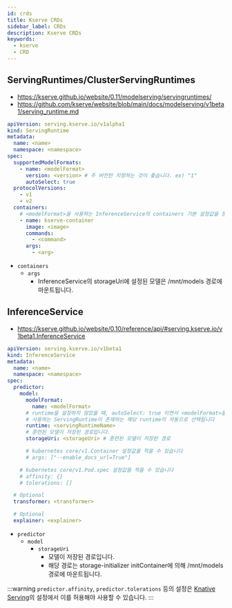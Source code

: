 ```yaml
---
id: crds
title: Kserve CRDs
sidebar_label: CRDs
description: Kserve CRDs
keywords:
  - kserve
  - CRD
---
```


## ServingRuntimes/ClusterServingRuntimes

- https://kserve.github.io/website/0.11/modelserving/servingruntimes/
- https://github.com/kserve/website/blob/main/docs/modelserving/v1beta1/serving_runtime.md

```yaml
apiVersion: serving.kserve.io/v1alpha1
kind: ServingRuntime
metadata:
  name: <name>
  namespace: <namespace>
spec:
  supportedModelFormats:
    - name: <modelFormat>
      version: <version> # 주 버전만 지정하는 것이 좋습니다. ex) "1"
      autoSelect: true
  protocolVersions:
    - v1
    - v2
  containers:
    # <modelFormat>을 사용하는 InferenceService의 containers 기본 설정값을 정의합니다.
    - name: kserve-container
      image: <image>
      commands:
        - <command>
      args:
        - <arg>
```

- `containers`
  - `args`
    - InferenceService의 storageUri에 설정된 모델은 /mnt/models 경로에 마운트됩니다.

## InferenceService

- https://kserve.github.io/website/0.10/reference/api/#serving.kserve.io/v1beta1.InferenceService

```yaml
apiVersion: serving.kserve.io/v1beta1
kind: InferenceService
metadata:
  name: <name>
  namespace: <namespace>
spec:
  predictor:
    model:
      modelFormat:
        name: <modelFormat>
      # runtime을 설정하지 않았을 때, autoSelect: true 이면서 <modelFormat>을
      # 사용하는 ServingRuntime이 존재하는 해당 runtime이 자동으로 선택됩니다
      runtime: <servingRuntimeName>
      # 훈련된 모델이 저장된 경로입니다.
      storageUri: <storageUri> # 훈련된 모델이 저장된 경로

      # kubernetes core/v1.Container 설정값을 적을 수 있습니다
      # args: ["--enable_docs_url=True"]

    # kubernetes core/v1.Pod.spec 설정값을 적을 수 있습니다
    # affinity: {}
    # tolerations: []

  # Optional
  transformer: <transformer>

  # Optional
  explainer: <explainer>
```

- `predictor`
  - `model`
    - `storageUri`
      - 모델이 저장된 경로입니다.
      - 해당 경로는 storage-initializer initContainer에 의해 /mnt/models 경로에 마운트됩니다.

:::warning
`predictor.affinity`, `predictor.tolerations` 등의 설정은 [Knative Serving](/docs/mlops/mlops/provisioning/knative/#knativeserving)의 설정에서 이를 허용해야 사용할 수 있습니다.
:::
